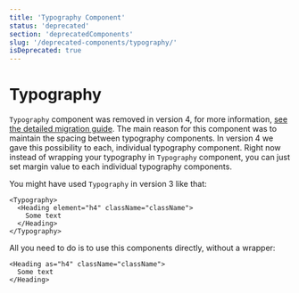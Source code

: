 ```yaml
---
title: 'Typography Component'
status: 'deprecated'
section: 'deprecatedComponents'
slug: '/deprecated-components/typography/'
isDeprecated: true
---
```


# Typography

`Typography` component was removed in version 4, for more information, [see the detailed migration guide](https://github.com/contentful/forma-36/blob/main/MIGRATION.md#how-to-migrate-your-typography-components).
The main reason for this component was to maintain the spacing between typography components. In version 4 we gave this possibility to each, individual typography component.
Right now instead of wrapping your typography in `Typography` component, you can just set margin value to each individual typography components.

You might have used `Typography` in version 3 like that:

```tsx static=true
<Typography>
  <Heading element="h4" className="className">
    Some text
  </Heading>
</Typography>
```

All you need to do is to use this components directly, without a wrapper:

```tsx static=true
<Heading as="h4" className="className">
  Some text
</Heading>
```

